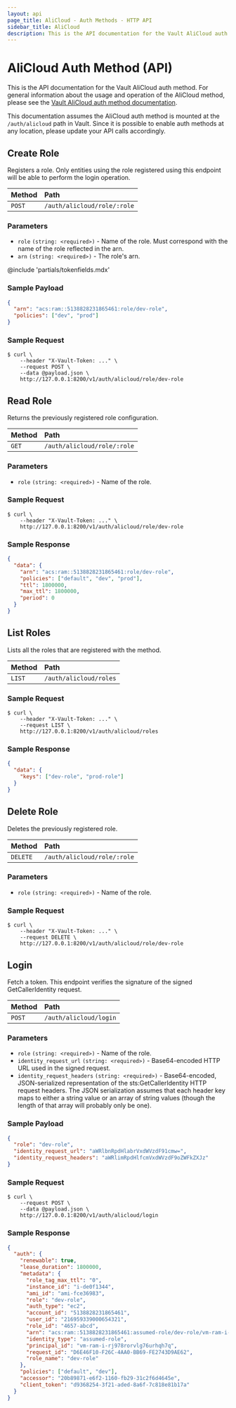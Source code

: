 ```yaml
---
layout: api
page_title: AliCloud - Auth Methods - HTTP API
sidebar_title: AliCloud
description: This is the API documentation for the Vault AliCloud auth method.
---
```


# AliCloud Auth Method (API)

This is the API documentation for the Vault AliCloud auth method. For
general information about the usage and operation of the AliCloud method, please
see the [Vault AliCloud auth method documentation](/docs/auth/alicloud).

This documentation assumes the AliCloud auth method is mounted at the `/auth/alicloud`
path in Vault. Since it is possible to enable auth methods at any location,
please update your API calls accordingly.

## Create Role

Registers a role. Only entities using the role registered using this endpoint
will be able to perform the login operation.

| Method | Path                        |
| :----- | :-------------------------- |
| `POST` | `/auth/alicloud/role/:role` |

### Parameters

- `role` `(string: <required>)` - Name of the role. Must correspond with the name of the role reflected in the arn.
- `arn` `(string: <required>)` - The role's arn.

@include 'partials/tokenfields.mdx'

### Sample Payload

```json
{
  "arn": "acs:ram::5138828231865461:role/dev-role",
  "policies": ["dev", "prod"]
}
```

### Sample Request

```
$ curl \
    --header "X-Vault-Token: ..." \
    --request POST \
    --data @payload.json \
    http://127.0.0.1:8200/v1/auth/alicloud/role/dev-role
```

## Read Role

Returns the previously registered role configuration.

| Method | Path                        |
| :----- | :-------------------------- |
| `GET`  | `/auth/alicloud/role/:role` |

### Parameters

- `role` `(string: <required>)` - Name of the role.

### Sample Request

```
$ curl \
    --header "X-Vault-Token: ..." \
    http://127.0.0.1:8200/v1/auth/alicloud/role/dev-role
```

### Sample Response

```json
{
  "data": {
    "arn": "acs:ram::5138828231865461:role/dev-role",
    "policies": ["default", "dev", "prod"],
    "ttl": 1800000,
    "max_ttl": 1800000,
    "period": 0
  }
}
```

## List Roles

Lists all the roles that are registered with the method.

| Method | Path                   |
| :----- | :--------------------- |
| `LIST` | `/auth/alicloud/roles` |

### Sample Request

```
$ curl \
    --header "X-Vault-Token: ..." \
    --request LIST \
    http://127.0.0.1:8200/v1/auth/alicloud/roles
```

### Sample Response

```json
{
  "data": {
    "keys": ["dev-role", "prod-role"]
  }
}
```

## Delete Role

Deletes the previously registered role.

| Method   | Path                        |
| :------- | :-------------------------- |
| `DELETE` | `/auth/alicloud/role/:role` |

### Parameters

- `role` `(string: <required>)` - Name of the role.

### Sample Request

```
$ curl \
    --header "X-Vault-Token: ..." \
    --request DELETE \
    http://127.0.0.1:8200/v1/auth/alicloud/role/dev-role
```

## Login

Fetch a token. This endpoint verifies the signature of the signed
GetCallerIdentity request.

| Method | Path                   |
| :----- | :--------------------- |
| `POST` | `/auth/alicloud/login` |

### Parameters

- `role` `(string: <required>)` - Name of the role.
- `identity_request_url` `(string: <required>)` - Base64-encoded HTTP URL used in
  the signed request.
- `identity_request_headers` `(string: <required>)` - Base64-encoded,
  JSON-serialized representation of the sts:GetCallerIdentity HTTP request
  headers. The JSON serialization assumes that each header key maps to either a
  string value or an array of string values (though the length of that array
  will probably only be one).

### Sample Payload

```json
{
  "role": "dev-role",
  "identity_request_url": "aWRlbnRpdHlabrVxdWVzdF91cmw=",
  "identity_request_headers": "aWRlimRpdHlfcmVxdWVzdF9oZWFkZXJz"
}
```

### Sample Request

```
$ curl \
    --request POST \
    --data @payload.json \
    http://127.0.0.1:8200/v1/auth/alicloud/login
```

### Sample Response

```json
{
  "auth": {
    "renewable": true,
    "lease_duration": 1800000,
    "metadata": {
      "role_tag_max_ttl": "0",
      "instance_id": "i-de0f1344",
      "ami_id": "ami-fce36983",
      "role": "dev-role",
      "auth_type": "ec2",
      "account_id": "5138828231865461",
      "user_id": "216959339000654321",
      "role_id": "4657-abcd",
      "arn": "acs:ram::5138828231865461:assumed-role/dev-role/vm-ram-i-rj978rorvlg76urhqh7q",
      "identity_type": "assumed-role",
      "principal_id": "vm-ram-i-rj978rorvlg76urhqh7q",
      "request_id": "D6E46F10-F26C-4AA0-BB69-FE2743D9AE62",
      "role_name": "dev-role"
    },
    "policies": ["default", "dev"],
    "accessor": "20b89871-e6f2-1160-fb29-31c2f6d4645e",
    "client_token": "d9368254-3f21-aded-8a6f-7c818e81b17a"
  }
}
```
